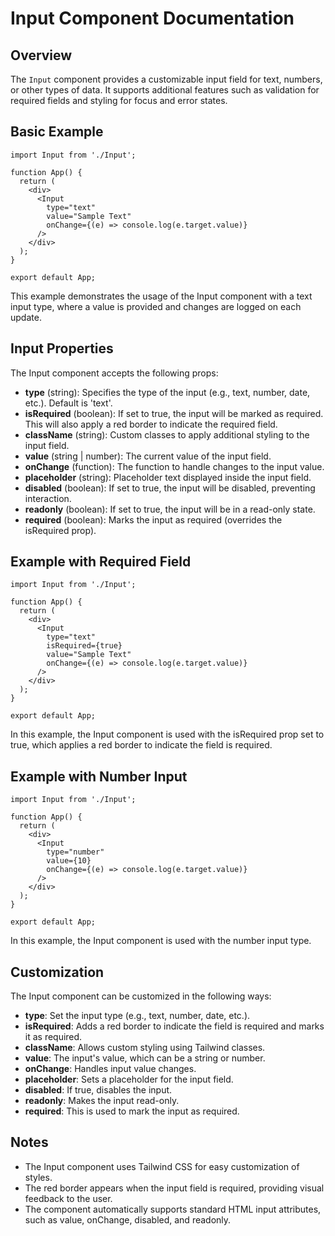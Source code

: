 
<Meta title="Components/Input" component={Input} />

# Input Component Documentation

## Overview

The `Input` component provides a customizable input field for text, numbers, or other types of data. It supports additional features such as validation for required fields and styling for focus and error states.

## Basic Example

```tsx
import Input from './Input';

function App() {
  return (
    <div>
      <Input
        type="text"
        value="Sample Text"
        onChange={(e) => console.log(e.target.value)}
      />
    </div>
  );
}

export default App;
```
This example demonstrates the usage of the Input component with a text input type, where a value is provided and changes are logged on each update.

## Input Properties

The Input component accepts the following props:

- **type** (string): Specifies the type of the input (e.g., text, number, date, etc.). Default is 'text'.
- **isRequired** (boolean): If set to true, the input will be marked as required. This will also apply a red border to indicate the required field.
- **className** (string): Custom classes to apply additional styling to the input field.
- **value** (string | number): The current value of the input field.
- **onChange** (function): The function to handle changes to the input value.
- **placeholder** (string): Placeholder text displayed inside the input field.
- **disabled** (boolean): If set to true, the input will be disabled, preventing interaction.
- **readonly** (boolean): If set to true, the input will be in a read-only state.
- **required** (boolean): Marks the input as required (overrides the isRequired prop).

## Example with Required Field

```tsx
import Input from './Input';

function App() {
  return (
    <div>
      <Input
        type="text"
        isRequired={true}
        value="Sample Text"
        onChange={(e) => console.log(e.target.value)}
      />
    </div>
  );
}

export default App;
```
In this example, the Input component is used with the isRequired prop set to true, which applies a red border to indicate the field is required.

## Example with Number Input

```tsx
import Input from './Input';

function App() {
  return (
    <div>
      <Input
        type="number"
        value={10}
        onChange={(e) => console.log(e.target.value)}
      />
    </div>
  );
}

export default App;
```
In this example, the Input component is used with the number input type.

## Customization

The Input component can be customized in the following ways:

- **type**: Set the input type (e.g., text, number, date, etc.).
- **isRequired**: Adds a red border to indicate the field is required and marks it as required.
- **className**: Allows custom styling using Tailwind classes.
- **value**: The input's value, which can be a string or number.
- **onChange**: Handles input value changes.
- **placeholder**: Sets a placeholder for the input field.
- **disabled**: If true, disables the input.
- **readonly**: Makes the input read-only.
- **required**: This is used to mark the input as required.

## Notes

- The Input component uses Tailwind CSS for easy customization of styles.
- The red border appears when the input field is required, providing visual feedback to the user.
- The component automatically supports standard HTML input attributes, such as value, onChange, disabled, and readonly.